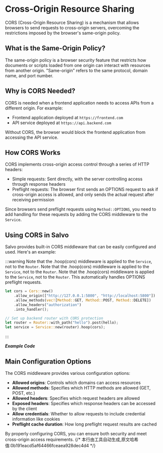 # Cross-Origin Resource Sharing

CORS (Cross-Origin Resource Sharing) is a mechanism that allows browsers to send requests to cross-origin servers, overcoming the restrictions imposed by the browser's same-origin policy.

## What is the Same-Origin Policy?

The same-origin policy is a browser security feature that restricts how documents or scripts loaded from one origin can interact with resources from another origin. "Same-origin" refers to the same protocol, domain name, and port number.

## Why is CORS Needed?

CORS is needed when a frontend application needs to access APIs from a different origin. For example:
- Frontend application deployed at `https://frontend.com`
- API service deployed at `https://api.backend.com`

Without CORS, the browser would block the frontend application from accessing the API service.

## How CORS Works

CORS implements cross-origin access control through a series of HTTP headers:
- Simple requests: Sent directly, with the server controlling access through response headers
- Preflight requests: The browser first sends an OPTIONS request to ask if cross-origin access is allowed, and only sends the actual request after receiving permission

Since browsers send preflight requests using `Method::OPTIONS`, you need to add handling for these requests by adding the CORS middleware to the `Service`.

## Using CORS in Salvo

Salvo provides built-in CORS middleware that can be easily configured and used. Here's an example:

:::warning
Note that the .hoop(cors) middleware is applied to the `Service`, not to the `Router`. Note that the .hoop(cors) middleware is applied to the `Service`, not to the `Router`. Note that the .hoop(cors) middleware is applied to the `Service`, not to the `Router`.
This automatically handles OPTIONS preflight requests.
```rust
let cors = Cors::new()
    .allow_origin(["http://127.0.0.1:5800", "http://localhost:5800"])
    .allow_methods(vec![Method::GET, Method::POST, Method::DELETE])
    .allow_headers("authorization")
    .into_handler();

// Set up backend router with CORS protection
let router = Router::with_path("hello").post(hello);
let service = Service::new(router).hoop(cors);
```
:::

_**Example Code**_


<Tabs>
  <Tab label="main.rs">
    <CorsCode/>
  </Tab>
  <Tab label="Cargo.toml">
    <CorsCargoCode/>
  </Tab>
</Tabs>

## Main Configuration Options

The CORS middleware provides various configuration options:

- **Allowed origins**: Controls which domains can access resources
- **Allowed methods**: Specifies which HTTP methods are allowed (GET, POST, etc.)
- **Allowed headers**: Specifies which request headers are allowed
- **Exposed headers**: Specifies which response headers can be accessed by the client
- **Allow credentials**: Whether to allow requests to include credential information like cookies
- **Preflight cache duration**: How long preflight request results are cached

By properly configuring CORS, you can ensure both security and meet cross-origin access requirements.
{/* 本行由工具自动生成,原文哈希值:0b191eacd5af64466fceaea928dec4d4 */}
